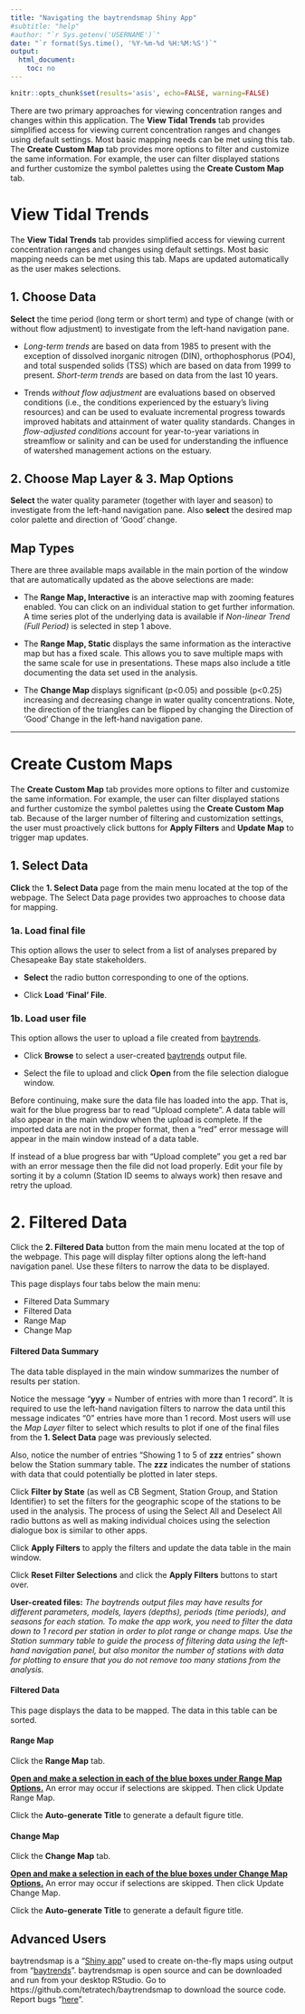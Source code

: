 ```yaml
---
title: "Navigating the baytrendsmap Shiny App"
#subtitle: "help"
#author: "`r Sys.getenv('USERNAME')`"
date: "`r format(Sys.time(), '%Y-%m-%d %H:%M:%S')`"
output:
  html_document:
    toc: no
---
```


```r
knitr::opts_chunk$set(results='asis', echo=FALSE, warning=FALSE)
```

There are two primary approaches for viewing concentration ranges and changes within this application. The **View Tidal Trends** tab provides simplified access for viewing current concentration ranges and changes using default settings. Most basic mapping needs can be met using this tab. The **Create Custom Map** tab provides more options to filter and customize the same information. For example, the user can filter displayed stations and further customize the symbol palettes using the **Create Custom Map** tab.


# View Tidal Trends

The **View Tidal Trends** tab provides simplified access for viewing current concentration ranges and changes using default settings. Most basic mapping needs can be met using this tab. Maps are updated automatically as the user makes selections.  

## 1. Choose Data 

**Select** the time period (long term or short term) and type of change (with or without flow adjustment) to investigate from the left-hand navigation pane. 

+ *Long-term trends* are based on data from 1985 to present with the exception of dissolved inorganic nitrogen (DIN), orthophosphorus (PO4), and total suspended solids (TSS) which are based on data from 1999 to present. *Short-term trends* are based on data from the last 10 years.  

+ Trends *without flow adjustment* are evaluations based on observed conditions (i.e., the conditions experienced by the estuary’s living resources) and can be used to evaluate incremental progress towards improved habitats and attainment of water quality standards. Changes in *flow-adjusted conditions* account for year-to-year variations in streamflow or salinity and can be used for understanding the influence of watershed management actions on the estuary.  

## 2. Choose Map Layer & 3. Map Options 

**Select** the water quality parameter (together with layer and season) to investigate from the left-hand navigation pane. Also **select** the desired map color palette and direction of 'Good' change.

## Map Types

There are three available maps available in the main portion of the window that are automatically updated as the above selections are made:

+ The **Range Map, Interactive** is an interactive map with zooming features enabled. You can click on an individual station to get further information. A time series plot of the underlying data is available if *Non-linear Trend (Full Period)* is selected in step 1 above.  

+ The **Range Map, Static** displays the same information as the interactive map but has a fixed scale. This allows you to save multiple maps with the same scale for use in presentations. These maps also include a title documenting the data set used in the analysis.

+ The **Change Map ** displays significant (p<0.05) and possible (p<0.25) increasing and decreasing change in water quality concentrations. Note, the direction of the triangles can be flipped by changing the Direction of ‘Good’ Change in the left-hand navigation pane.

---

# Create Custom Maps

The **Create Custom Map** tab provides more options to filter and customize the same information. For example, the user can filter displayed stations and further customize the symbol palettes using the **Create Custom Map** tab. Because of the larger number of filtering and customization settings, the user must proactively click buttons for **Apply Filters** and **Update Map** to trigger map updates.   

## 1. Select Data

**Click** the **1. Select Data** page from the main menu located at the top of the webpage. The Select Data page provides two approaches to choose data for mapping. 

### 1a. Load final file

This option allows the user to select from a list of analyses prepared by Chesapeake Bay state stakeholders.  
  
+ **Select** the radio button corresponding to one of the options.  

+ Click **Load 'Final' File**.  

### 1b. Load user file

This option allows the user to upload a file created from [baytrends](https://CRAN.R-project.org/package=baytrends).  

+ Click **Browse** to select a user-created [baytrends](https://CRAN.R-project.org/package=baytrends) output file.  

+ Select the file to upload and click **Open** from the file selection dialogue window.  

Before continuing, make sure the data file has loaded into the app. That is, wait for the blue progress bar to read "Upload complete". A data table will also appear in the main window when the upload is complete. If the imported data are not in the proper format, then a “red” error message will appear in the main window instead of a data table.

If instead of a blue progress bar with "Upload complete" you get a red bar with an error message then the file did not load properly.  Edit your file by sorting it by a column (Station ID seems to always work) then resave and retry the upload.

# 2. Filtered Data

Click the **2. Filtered Data** button from the main menu located at the top of the webpage. This page will display filter options along the left-hand navigation panel. Use these filters to narrow the data to be displayed. 

This page displays four tabs below the main menu: 

+ Filtered Data Summary  
+ Filtered Data  
+ Range Map  
+ Change Map  

#### Filtered Data Summary

The data table displayed in the main window summarizes the number of results per station. 

Notice the message “**yyy** = Number of entries with more than 1 record”. It is required to use the left-hand navigation filters to narrow the data until this message indicates “0” entries have more than 1 record. Most users will use the *Map Layer* filter to select which results to plot if one of the final files from the **1. Select Data** page was previously selected.

Also, notice the number of entries “Showing 1 to 5 of **zzz** entries” shown below the Station summary table. The **zzz** indicates the number of stations with data that could potentially be plotted in later steps. 

Click **Filter by State** (as well as CB Segment, Station Group, and Station Identifier) to set the filters for the geographic scope of the stations to be used in the analysis. The process of using the Select All and Deselect All radio buttons as well as making individual choices using the selection dialogue box is similar to other apps.

Click **Apply Filters** to apply the filters and update the data table in the main window.  

Click **Reset Filter Selections** and click the **Apply Filters** buttons to start over.

**User-created files:** *The baytrends output files may have results for different parameters, models, layers (depths), periods (time periods), and seasons for each station. To make the app work, you need to filter the data down to 1 record per station in order to plot range or change maps. Use the Station summary table to guide the process of filtering data using the left-hand navigation panel, but also monitor the number of stations with data for plotting to ensure that you do not remove too many stations from the analysis.*

#### Filtered Data

This page displays the data to be mapped. The data in this table can be sorted.

#### Range Map

Click the **Range Map** tab. 

**<u>Open and make a selection in each of the blue boxes under Range Map Options.</u>** An error may occur if selections are skipped. Then click Update Range Map.

Click the **Auto-generate Title** to generate a default figure title.

####  Change Map

Click the **Change Map** tab. 

**<u>Open and make a selection in each of the blue boxes under Change Map Options.</u>** An error may occur if selections are skipped. Then click Update Change Map.

Click the **Auto-generate Title** to generate a default figure title.

## Advanced Users

baytrendsmap is a "[Shiny app](https://shiny.rstudio.com/)" used to create on-the-fly maps using output from "[baytrends](https://CRAN.R-project.org/package=baytrends)". baytrendsmap is open source and can be downloaded and run from your desktop RStudio. Go to https://github.com/tetratech/baytrendsmap to download the source code. Report bugs "[here](https://github.com/tetratech/baytrendsmap/issues)".
